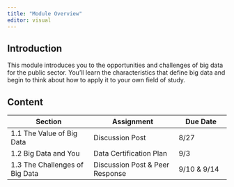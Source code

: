 ```yaml
---
title: "Module Overview"
editor: visual
---
```


## Introduction

This module introduces you to the opportunities and challenges of big data for the public sector. You'll learn the characteristics that define big data and begin to think about how to apply it to your own field of study.

## Content

| Section                        | Assignment                      | Due Date    |
|---------------------------|----------------------------|-----------------|
| 1.1 The Value of Big Data      | Discussion Post                 | 8/27        |
| 1.2 Big Data and You           | Data Certification Plan         | 9/3         |
| 1.3 The Challenges of Big Data | Discussion Post & Peer Response | 9/10 & 9/14 |
